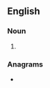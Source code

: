 {{also|Glovers}}

==English==

===Noun===
{{head|en|noun plural form}}

# {{plural of|glover|lang=en}}

===Anagrams===
* {{l|en|grovels}}